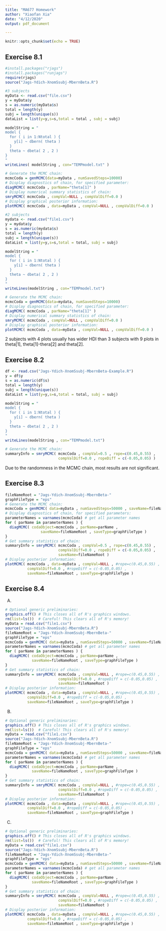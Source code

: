 ```yaml
---
title: "MA677 Homework"
author: "Xiaofan Xia"
date: "4/12/2020"
output: pdf_document

---
```


```r
knitr::opts_chunk$set(echo = TRUE)
```

## Exercise 8.1

```r
#install.packages("rjags")
#install.packages("runjags")
require(rjags)
source("Jags-Ydich-XnomSsubj-MbernBeta.R")

#3 subjects
myData <- read.csv("file.csv")
y = myData$y
s = as.numeric(myData$s)
total = length(y)
subj = length(unique(s))
dataList = list(y=y,s=s,total = total , subj = subj)

modelString = "
model {
  for ( i in 1:Ntotal ) {
    y[i] ~ dbern( theta )
  }
  theta ~ dbeta( 2 , 2 )
}
" 
writeLines( modelString , con="TEMPmodel.txt" )

# Generate the MCMC chain:
mcmcCoda = genMCMC(data=myData , numSavedSteps=10000)
# Display diagnostics of chain, for specified parameter:
diagMCMC( mcmcCoda , parName="theta[1]" )
# Display numerical summary statistics of chain:
smryMCMC( mcmcCoda , compVal=NULL , compValDiff=0.0 )
# Display graphical posterior information:
plotMCMC( mcmcCoda , data=myData , compVal=NULL , compValDiff=0.0 )

#2 subjects
mydata <- read.csv("file1.csv")
y = mydata$y
s = as.numeric(mydata$s)
total = length(y)
subj = length(unique(s))
dataList = list(y=y,s=s,total = total, subj = subj)

modelString = "
model {
  for ( i in 1:Ntotal ) {
    y[i] ~ dbern( theta )
  }
  theta ~ dbeta( 2 , 2 )
}
"
writeLines(modelString , con="TEMPmodel.txt")

# Generate the MCMC chain:
mcmcCoda = genMCMC(data=mydata, numSavedSteps=10000)
# Display diagnostics of chain, for specified parameter:
diagMCMC( mcmcCoda , parName="theta[1]" )
# Display numerical summary statistics of chain:
smryMCMC( mcmcCoda , compVal=NULL , compValDiff=0.0 )
# Display graphical posterior information:
plotMCMC( mcmcCoda , data=myData , compVal=NULL , compValDiff=0.0 )

```

2 subjects with 4 plots usually has wider HDI than 3 subjects with 9 plots in theta[1], theta[1]-thera[2] and theta[2].

## Exercise 8.2

```r
df <- read.csv("Jags-Ydich-XnomSsubj-MbernBeta-Example.R")
y = df$y
s = as.numeric(df$s)
total = length(y)
subj = length(unique(s))
dataList = list(y=y,s=s,total = total, subj = subj)

modelString = "
model {
  for ( i in 1:Ntotal ) {
    y[i] ~ dbern( theta )
  }
  theta ~ dbeta( 2 , 2 )
}
"
writeLines(modelString , con="TEMPmodel.txt")

# Generate the MCMC chain:
summaryInfo = smryMCMC( mcmcCoda , compVal=0.5 , rope=c(0.45,0.55) ,
                        compValDiff=0.0 , ropeDiff = c(-0.05,0.05) )
```

Due to the randomness in the MCMC chain, most results are not significant. 

## Exercise 8.3

```r
fileNameRoot = "Jags-Ydich-XnomSsubj-MbernBeta-"
graphFileType = "eps"
# Generate the MCMC chain:
mcmcCoda = genMCMC( data=myData , numSavedSteps=50000 , saveName=fileNameRoot )
# Display diagnostics of chain, for specified parameters:
parameterNames = varnames(mcmcCoda) # get all parameter names
for ( parName in parameterNames ) {
  diagMCMC( codaObject=mcmcCoda , parName=parName ,
                saveName=fileNameRoot , saveType=graphFileType )
}
# Get summary statistics of chain:
summaryInfo = smryMCMC( mcmcCoda , compVal=0.5 , rope=c(0.45,0.55) ,
                        compValDiff=0.0 , ropeDiff = c(-0.05,0.05) ,
                        saveName=fileNameRoot )
# Display posterior information:
plotMCMC( mcmcCoda , data=myData , compVal=NULL , #rope=c(0.45,0.55) ,
          compValDiff=0.0 , #ropeDiff = c(-0.05,0.05) ,
          saveName=fileNameRoot , saveType=graphFileType )

```


## Exercise 8.4

(A)

```r
# Optional generic preliminaries:
graphics.off() # This closes all of R's graphics windows.
rm(list=ls())  # Careful! This clears all of R's memory!
myData = read.csv("file1.csv")
source("Jags-Ydich-XnomSsubj-MbernBeta.R")
fileNameRoot = "Jags-Ydich-XnomSsubj-MbernBeta-"
graphFileType = "eps"
mcmcCoda = genMCMC( data=myData , numSavedSteps=50000 , saveName=fileNameRoot )
parameterNames = varnames(mcmcCoda) # get all parameter names
for ( parName in parameterNames ) {
  diagMCMC( codaObject=mcmcCoda , parName=parName ,
            saveName=fileNameRoot , saveType=graphFileType )
}
# Get summary statistics of chain:
summaryInfo = smryMCMC( mcmcCoda , compVal=NULL , #rope=c(0.45,0.55) ,
                        compValDiff=0.0 , #ropeDiff = c(-0.05,0.05) ,
                        saveName=fileNameRoot )
# Display posterior information:
plotMCMC( mcmcCoda , data=myData , compVal=NULL , #rope=c(0.45,0.55) ,
          compValDiff=0.0 , #ropeDiff = c(-0.05,0.05) ,
          saveName=fileNameRoot , saveType=graphFileType )
```
       

(B)

```r
# Optional generic preliminaries:
graphics.off() # This closes all of R's graphics windows.
rm(list=ls())  # Careful! This clears all of R's memory!
myData = read.csv("file1.csv")
source("Jags-Ydich-XnomSsubj-MbernBeta.R")
fileNameRoot = "Jags-Ydich-XnomSsubj-MbernBeta-"
graphFileType = "eps"
mcmcCoda = genMCMC( data=myData , numSavedSteps=50000 , saveName=fileNameRoot )
parameterNames = varnames(mcmcCoda) # get all parameter names
for ( parName in parameterNames ) {
  diagMCMC( codaObject=mcmcCoda , parName=parName ,
            saveName=fileNameRoot , saveType=graphFileType )
}
# Get summary statistics of chain:
summaryInfo = smryMCMC( mcmcCoda , compVal=NULL , #rope=c(0.45,0.55) ,
                        compValDiff=0.0 , #ropeDiff = c(-0.05,0.05) ,
                        saveName=fileNameRoot )
# Display posterior information:
plotMCMC( mcmcCoda , data=myData , compVal=NULL , #rope=c(0.45,0.55) ,
          compValDiff=0.0 , #ropeDiff = c(-0.05,0.05) ,
          saveName=fileNameRoot , saveType=graphFileType )
```


(C)

```r
# Optional generic preliminaries:
graphics.off() # This closes all of R's graphics windows.
rm(list=ls())  # Careful! This clears all of R's memory!
myData = read.csv("file1.csv")
source("Jags-Ydich-XnomSsubj-MbernBeta.R")
fileNameRoot = "Jags-Ydich-XnomSsubj-MbernBeta-"
graphFileType = "eps"
mcmcCoda = genMCMC( data=myData , numSavedSteps=50000 , saveName=fileNameRoot )
parameterNames = varnames(mcmcCoda) # get all parameter names
for ( parName in parameterNames ) {
  diagMCMC( codaObject=mcmcCoda , parName=parName ,
            saveName=fileNameRoot , saveType=graphFileType )
}
# Get summary statistics of chain:
summaryInfo = smryMCMC( mcmcCoda , compVal=NULL , #rope=c(0.45,0.55) ,
                        compValDiff=0.0 , #ropeDiff = c(-0.05,0.05) ,
                        saveName=fileNameRoot )
# Display posterior information:
plotMCMC( mcmcCoda , data=myData , compVal=NULL , #rope=c(0.45,0.55) ,
          compValDiff=0.0 , #ropeDiff = c(-0.05,0.05) ,
          saveName=fileNameRoot , saveType=graphFileType )
```

